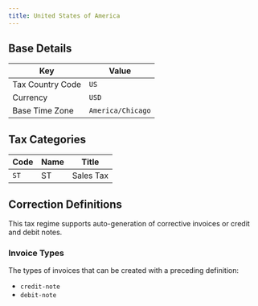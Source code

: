 ```yaml
---
title: United States of America
---
```


## Base Details

| Key | Value |
| --- | ----- |
| Tax Country Code | <code>US</code> |
| Currency | <code>USD</code> |
| Base Time Zone | <code>America/Chicago</code> |

## Tax Categories

| Code | Name | Title |
| ---- | ---- | ----- |
| <code>ST</code> | ST | Sales Tax |

## Correction Definitions

This tax regime supports auto-generation of corrective invoices
or credit and debit notes.

### Invoice Types

The types of invoices that can be created with a preceding definition:
- <code>credit-note</code>
- <code>debit-note</code>